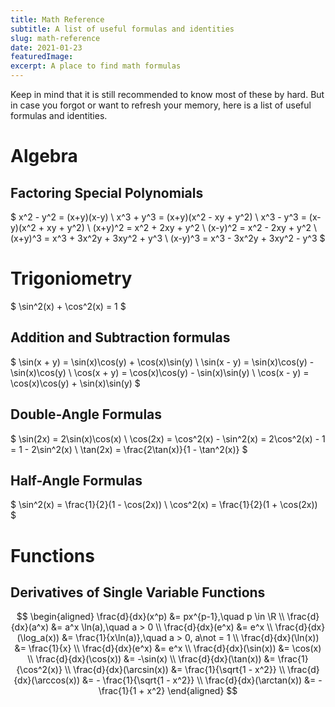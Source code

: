 ```yaml
---
title: Math Reference
subtitle: A list of useful formulas and identities
slug: math-reference
date: 2021-01-23
featuredImage:
excerpt: A place to find math formulas
---
```


Keep in mind that it is still recommended to know most of these by hard. But in case you forgot or want to refresh your memory, here is a list of useful formulas and identities.

# Algebra

## Factoring Special Polynomials

$
x^2 - y^2 = (x+y)(x-y) \\
x^3 + y^3 = (x+y)(x^2 - xy + y^2) \\
x^3 - y^3 = (x-y)(x^2 + xy + y^2) \\
(x+y)^2 = x^2 + 2xy + y^2 \\
(x-y)^2 = x^2 - 2xy + y^2 \\
(x+y)^3 = x^3 + 3x^2y + 3xy^2 + y^3 \\
(x-y)^3 = x^3 - 3x^2y + 3xy^2 - y^3
$

# Trigoniometry

$
\sin^2(x) + \cos^2(x) = 1
$

## Addition and Subtraction formulas

$
\sin(x + y) = \sin(x)\cos(y) + \cos(x)\sin(y) \\
\sin(x - y) = \sin(x)\cos(y) - \sin(x)\cos(y) \\
\cos(x + y) = \cos(x)\cos(y) - \sin(x)\sin(y) \\
\cos(x - y) = \cos(x)\cos(y) + \sin(x)\sin(y)
$

## Double-Angle Formulas

$
\sin(2x) = 2\sin(x)\cos(x) \\
\cos(2x) = \cos^2(x) - \sin^2(x) = 2\cos^2(x) - 1 = 1 - 2\sin^2(x) \\
\tan(2x) = \frac{2\tan(x)}{1 - \tan^2(x)}
$

## Half-Angle Formulas

$
\sin^2(x) = \frac{1}{2}(1 - \cos(2x)) \\
\cos^2(x) = \frac{1}{2}(1 + \cos(2x))
$

# Functions

## Derivatives of Single Variable Functions

$$
\begin{aligned}
  \frac{d}{dx}(x^p) &= px^{p-1},\quad p \in \R \\
  \frac{d}{dx}(a^x) &= a^x \ln(a),\quad a > 0 \\
  \frac{d}{dx}(e^x) &= e^x \\
  \frac{d}{dx}(\log_a(x)) &= \frac{1}{x\ln(a)},\quad a > 0, a\not = 1 \\
  \frac{d}{dx}(\ln(x)) &= \frac{1}{x} \\
  \frac{d}{dx}(e^x) &= e^x \\
  \frac{d}{dx}(\sin(x)) &= \cos(x) \\
  \frac{d}{dx}(\cos(x)) &= -\sin(x) \\
  \frac{d}{dx}(\tan(x)) &= \frac{1}{\cos^2(x)} \\
  \frac{d}{dx}(\arcsin(x)) &= \frac{1}{\sqrt{1 - x^2}} \\
  \frac{d}{dx}(\arccos(x)) &= - \frac{1}{\sqrt{1 - x^2}} \\
  \frac{d}{dx}(\arctan(x)) &= - \frac{1}{1 + x^2}
\end{aligned}
$$
